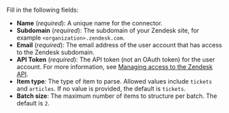 Fill in the following fields:

- **Name** (_required_): A unique name for the connector.
- **Subdomain** (_required_): The subdomain of your Zendesk site, for example `<organization>.zendesk.com`.
- **Email** (_required_): The email address of the user account that has access to the Zendesk subdomain.
- **API Token** (_required_): The API token (not an OAuth token) for the user account. For more information, see [Managing access to the Zendesk API](https://support.zendesk.com/hc/en-us/articles/226022787-Generating-a-new-API-token).
- **Item type**: The type of item to parse. Allowed values include `tickets` and `articles`. If no value is provided, the default is `tickets`.
- **Batch size**: The maximum number of items to structure per batch. The default is `2`.